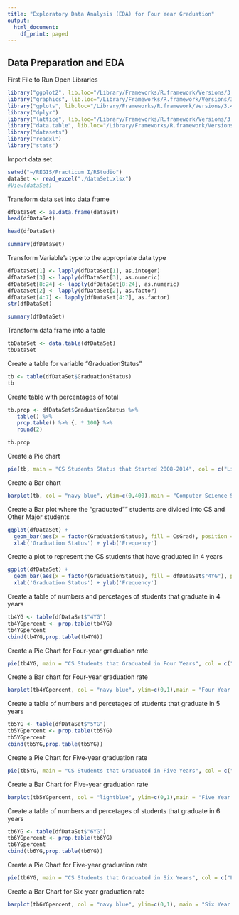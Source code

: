 ```yaml
---
title: "Exploratory Data Analysis (EDA) for Four Year Graduation"
output:
  html_document:
    df_print: paged
---
```


## Data Preparation and EDA
First File to Run
Open Libraries
```r
library("ggplot2", lib.loc="/Library/Frameworks/R.framework/Versions/3.4/Resources/library")
library("graphics", lib.loc="/Library/Frameworks/R.framework/Versions/3.4/Resources/library")
library("gplots", lib.loc="/Library/Frameworks/R.framework/Versions/3.4/Resources/library")
library("dplyr")
library("lattice", lib.loc="/Library/Frameworks/R.framework/Versions/3.4/Resources/library")
library("data.table", lib.loc="/Library/Frameworks/R.framework/Versions/3.4/Resources/library")
library("datasets")
library("readxl")
library("stats")
```
Import data set
```r
setwd("~/REGIS/Practicum I/RStudio")
dataSet <- read_excel("./dataSet.xlsx")
#View(dataSet)
```
Transform data set into data frame
```r
dfDataSet <- as.data.frame(dataSet)
head(dfDataSet)
```
```r
head(dfDataSet)
```

```r
summary(dfDataSet)
```
Transform Variable's type to the appropriate data type
```r
dfDataSet[1] <- lapply(dfDataSet[1], as.integer)
dfDataSet[3] <- lapply(dfDataSet[3], as.numeric)
dfDataSet[8:24] <- lapply(dfDataSet[8:24], as.numeric)
dfDataSet[2] <- lapply(dfDataSet[2], as.factor)
dfDataSet[4:7] <- lapply(dfDataSet[4:7], as.factor)
str(dfDataSet)
```
```r
summary(dfDataSet)
```
Transform data frame into a table
```r
tbDataSet <- data.table(dfDataSet)
tbDataSet

```
Create a table for variable "GraduationStatus"
```r
tb <- table(dfDataSet$GraduationStatus)
tb

```
Create table with percentages of total
```r
tb.prop <- dfDataSet$GraduationStatus %>%
   table() %>%
   prop.table() %>% {. * 100} %>% 
   round(2)

tb.prop
```
Create a Pie chart
```r
pie(tb, main = "CS Students Status that Started 2008-2014", col = c("Light Blue","Navy Blue","Dark Orange"))
```
Create a Bar chart
```r
barplot(tb, col = "navy blue", ylim=c(0,400),main = "Computer Science Students who Started the Program (2008-2014)")
```

Create a Bar plot where the "graduated"" students are divided into CS and Other Major students
```r
ggplot(dfDataSet) + 
  geom_bar(aes(x = factor(GraduationStatus), fill = CsGrad), position = 'dodge') +
  xlab('Graduation Status') + ylab('Frequency')
```
Create a plot to represent the CS students that have graduated in 4 years
```r
ggplot(dfDataSet) + 
  geom_bar(aes(x = factor(GraduationStatus), fill = dfDataSet$"4YG"), position = 'dodge') +
  xlab('Graduation Status') + ylab('Frequency')
```
Create a table of numbers and percetages of students that graduate in 4 years
```r
tb4YG <- table(dfDataSet$"4YG")
tb4YGpercent <- prop.table(tb4YG)
tb4YGpercent
cbind(tb4YG,prop.table(tb4YG))
```
Create a Pie Chart for Four-year graduation rate
```r
pie(tb4YG, main = "CS Students that Graduated in Four Years", col = c("Light Blue","Navy Blue","Dark Orange"))
```
Create a Bar chart for Four-year graduation rate
```r
barplot(tb4YGpercent, col = "navy blue", ylim=c(0,1),main = "Four Year Graduation Rate for CS Students who Started on 2008-2014")
```
Create a table of numbers and percetages of students that graduate in 5 years
```r
tb5YG <- table(dfDataSet$"5YG")
tb5YGpercent <- prop.table(tb5YG)
tb5YGpercent
cbind(tb5YG,prop.table(tb5YG))
```
Create a Pie Chart for Five-year graduation rate
```r
pie(tb5YG, main = "CS Students that Graduated in Five Years", col = c("Light Blue","Navy Blue","Dark Orange"))
```
Create a Bar Chart for Five-year graduation rate
```r
barplot(tb5YGpercent, col = "lightblue", ylim=c(0,1),main = "Five Year Graduation Rate for CS Students who Started on 2008-2014")
```
Create a table of numbers and percetages of students that graduate in 6 years
```r
tb6YG <- table(dfDataSet$"6YG")
tb6YGpercent <- prop.table(tb6YG)
tb6YGpercent
cbind(tb6YG,prop.table(tb6YG))
```
Create a Pie Chart for Five-year graduation rate
```r
pie(tb6YG, main = "CS Students that Graduated in Six Years", col = c("Light Blue","Navy Blue","Dark Orange"))
```
Create a Bar Chart for Six-year graduation rate
```r
barplot(tb6YGpercent, col = "navy blue", ylim=c(0,1), main = "Six Year Graduation Rate for CS Students who Started on 2008-2014")
```



